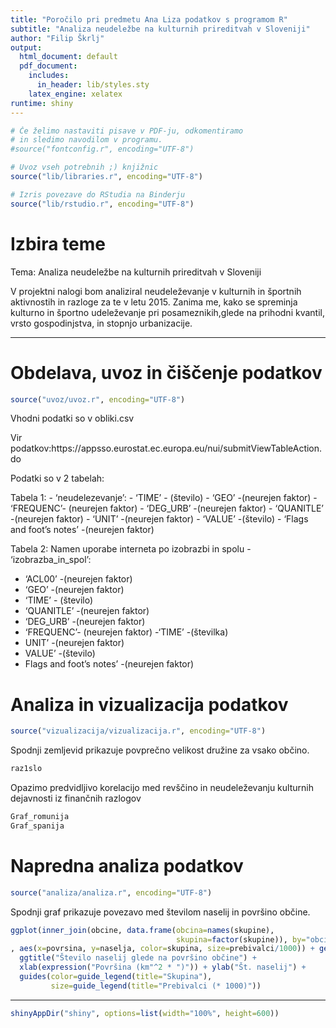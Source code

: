 ```yaml
---
title: "Poročilo pri predmetu Ana Liza podatkov s programom R"
subtitle: "Analiza neudeležbe na kulturnih prireditvah v Sloveniji"
author: "Filip Škrlj"
output:
  html_document: default
  pdf_document:
    includes:
      in_header: lib/styles.sty
    latex_engine: xelatex
runtime: shiny
---
```


```r
# Če želimo nastaviti pisave v PDF-ju, odkomentiramo
# in sledimo navodilom v programu.
#source("fontconfig.r", encoding="UTF-8")

# Uvoz vseh potrebnih ;) knjižnic
source("lib/libraries.r", encoding="UTF-8")
```

```r
# Izris povezave do RStudia na Binderju
source("lib/rstudio.r", encoding="UTF-8")
```

# Izbira teme

Tema: Analiza neudeležbe na kulturnih prireditvah v Sloveniji

V projektni nalogi bom analiziral neudeleževanje v kulturnih in športnih aktivnostih in razloge za te v letu 2015. Zanima me, kako se spreminja kulturno in športno udeleževanje  pri posameznikih,glede na prihodni kvantil, vrsto gospodinjstva, in stopnjo urbanizacije.


***

# Obdelava, uvoz in čiščenje podatkov

```r
source("uvoz/uvoz.r", encoding="UTF-8")
```

Vhodni podatki so v obliki.csv 

Vir podatkov:https://appsso.eurostat.ec.europa.eu/nui/submitViewTableAction.do

Podatki so v 2 tabelah:

Tabela 1:  - 'neudelezevanje':
 - 'TIME' - (število)
 - 'GEO' -(neurejen faktor)
 - 'FREQUENC'- (neurejen faktor)
 - 'DEG_URB' -(neurejen faktor)
 - 'QUANITLE' -(neurejen faktor)
 - 'UNIT' -(neurejen faktor)
 - 'VALUE' -(število)
 - 'Flags and foot's notes' -(neurejen faktor)

Tabela 2: Namen uporabe interneta po izobrazbi in spolu - 'izobrazba_in_spol':
 
 - 'ACL00' -(neurejen faktor)
 - 'GEO' -(neurejen faktor)
 - 'TIME' - (število)
 - 'QUANITLE' -(neurejen faktor)
 - 'DEG_URB' -(neurejen faktor)
 - 'FREQUENC'- (neurejen faktor)
 -'TIME' -(številka) 
 - UNIT' -(neurejen faktor)
 - VALUE' -(število)
 - Flags and foot's notes' -(neurejen faktor)




# Analiza in vizualizacija podatkov

```r
source("vizualizacija/vizualizacija.r", encoding="UTF-8")
```

Spodnji zemljevid prikazuje povprečno velikost družine za vsako občino.

```r
raz1slo

```
Opazimo predvidljivo korelacijo med revščino in neudeleževanju  kulturnih dejavnosti iz finančnih razlogov
```r
Graf_romunija
Graf_spanija
```

# Napredna analiza podatkov

```r
source("analiza/analiza.r", encoding="UTF-8")
```

Spodnji graf prikazuje povezavo med številom naselij in površino občine.

```r
ggplot(inner_join(obcine, data.frame(obcina=names(skupine),
                                     skupina=factor(skupine)), by="obcina")
, aes(x=povrsina, y=naselja, color=skupina, size=prebivalci/1000)) + geom_point() +
  ggtitle("Število naselij glede na površino občine") +
  xlab(expression("Površina (km"^2 * ")")) + ylab("Št. naselij") +
  guides(color=guide_legend(title="Skupina"),
         size=guide_legend(title="Prebivalci (* 1000)"))
```

***

```r
shinyAppDir("shiny", options=list(width="100%", height=600))
```
